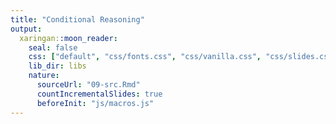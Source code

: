 ```yaml
---
title: "Conditional Reasoning"
output:
  xaringan::moon_reader:
    seal: false
    css: ["default", "css/fonts.css", "css/vanilla.css", "css/slides.css"]
    lib_dir: libs
    nature:
      sourceUrl: "09-src.Rmd"
      countIncrementalSlides: true
      beforeInit: "js/macros.js" 
--- 
```

